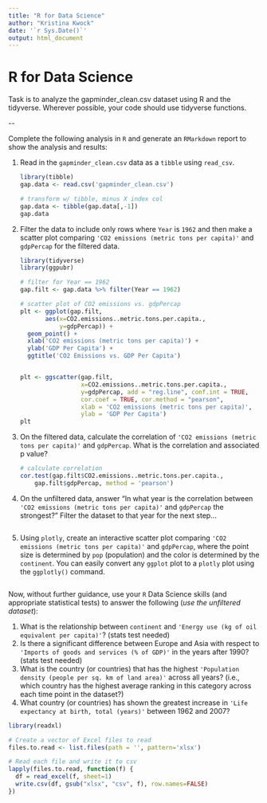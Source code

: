 ```yaml
---
title: "R for Data Science"
author: "Kristina Kwock"
date: '`r Sys.Date()`'
output: html_document
---
```


# R for Data Science

Task is to analyze the gapminder_clean.csv dataset using R and the tidyverse. Wherever possible, your code should use tidyverse functions.

\--

Complete the following analysis in `R` and generate an `RMarkdown` report to show the analysis and results:

1.  Read in the `gapminder_clean.csv` data as a `tibble` using `read_csv`.

    ```r
    library(tibble)
    gap.data <- read.csv('gapminder_clean.csv')

    # transform w/ tibble, minus X index col
    gap.data <- tibble(gap.data[,-1]) 
    gap.data
    ```

2.  Filter the data to include only rows where `Year` is `1962` and then make a scatter plot comparing `'CO2 emissions (metric tons per capita)'` and `gdpPercap` for the filtered data.

    ```r
    library(tidyverse)
    library(ggpubr)

    # filter for Year == 1962
    gap.filt <- gap.data %>% filter(Year == 1962)

    # scatter plot of CO2 emissions vs. gdpPercap
    plt <- ggplot(gap.filt, 
           aes(x=CO2.emissions..metric.tons.per.capita., 
               y=gdpPercap)) + 
      geom_point() + 
      xlab('CO2 emissions (metric tons per capita)') + 
      ylab('GDP Per Capita') + 
      ggtitle('CO2 Emissions vs. GDP Per Capita')


    plt <- ggscatter(gap.filt, 
                     x=CO2.emissions..metric.tons.per.capita.,
                     y=gdpPercap, add = "reg.line", conf.int = TRUE, 
                     cor.coef = TRUE, cor.method = "pearson",
                     xlab = 'CO2 emissions (metric tons per capita)', 
                     ylab = 'GDP Per Capita')
    plt
    ```

3.  On the filtered data, calculate the correlation of `'CO2 emissions (metric tons per capita)'` and `gdpPercap`. What is the correlation and associated p value?

    ```r
    # calculate correlation
    cor.test(gap.filt$CO2.emissions..metric.tons.per.capita., 
        gap.filt$gdpPercap, method = 'pearson')
    ```

4.  On the unfiltered data, answer "In what year is the correlation between `'CO2 emissions (metric tons per capita)'` and `gdpPercap` the strongest?" Filter the dataset to that year for the next step...

    ```r

    ```

5.  Using `plotly`, create an interactive scatter plot comparing `'CO2 emissions (metric tons per capita)'` and `gdpPercap`, where the point size is determined by `pop` (population) and the color is determined by the `continent`. You can easily convert any `ggplot` plot to a `plotly` plot using the `ggplotly()` command.

    ```r

    ```

Now, without further guidance, use your `R` Data Science skills (and appropriate statistical tests) to answer the following (*use the unfiltered dataset*):

1.  What is the relationship between `continent` and `'Energy use (kg of oil equivalent per capita)'`? (stats test needed)
2.  Is there a significant difference between Europe and Asia with respect to `'Imports of goods and services (% of GDP)'` in the years after 1990? (stats test needed)
3.  What is the country (or countries) that has the highest `'Population density (people per sq. km of land area)'` across all years? (i.e., which country has the highest average ranking in this category across each time point in the dataset?)
4.  What country (or countries) has shown the greatest increase in `'Life expectancy at birth, total (years)'` between 1962 and 2007?

```r
library(readxl)

# Create a vector of Excel files to read
files.to.read <- list.files(path = '', pattern='xlsx')

# Read each file and write it to csv
lapply(files.to.read, function(f) {
  df = read_excel(f, sheet=1)
  write.csv(df, gsub("xlsx", "csv", f), row.names=FALSE)
})
```
